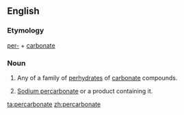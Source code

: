 ==English==

===Etymology===

[[per-]] + [[carbonate]]

===Noun===
{{en-noun}}

# {{chemistry}} Any of a family of [[perhydrate]]s of [[carbonate]] compounds.
# [[w:Sodium percarbonate|Sodium percarbonate]] or a product containing it.

[[ta:percarbonate]]
[[zh:percarbonate]]